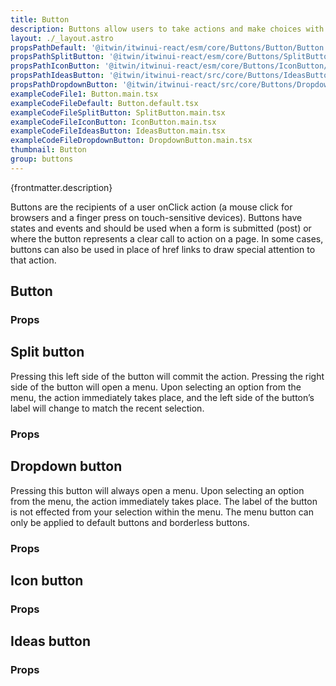 ```yaml
---
title: Button
description: Buttons allow users to take actions and make choices with a single tap or click.
layout: ./_layout.astro
propsPathDefault: '@itwin/itwinui-react/esm/core/Buttons/Button/Button.d.ts'
propsPathSplitButton: '@itwin/itwinui-react/esm/core/Buttons/SplitButton/SplitButton.d.ts'
propsPathIconButton: '@itwin/itwinui-react/esm/core/Buttons/IconButton/IconButton.d.ts'
propsPathIdeasButton: '@itwin/itwinui-react/src/core/Buttons/IdeasButton/IdeasButton.tsx'
propsPathDropdownButton: '@itwin/itwinui-react/src/core/Buttons/DropdownButton/DropdownButton.tsx'
exampleCodeFile1: Button.main.tsx
exampleCodeFileDefault: Button.default.tsx
exampleCodeFileSplitButton: SplitButton.main.tsx
exampleCodeFileIconButton: IconButton.main.tsx
exampleCodeFileIdeasButton: IdeasButton.main.tsx
exampleCodeFileDropdownButton: DropdownButton.main.tsx
thumbnail: Button
group: buttons
---
```



<p>{frontmatter.description}</p>

<LiveExample src={frontmatter.exampleCodeFile1} />

Buttons are the recipients of a user onClick action (a mouse click for browsers and a finger press on touch-sensitive devices). Buttons have states and events and should be used when a form is submitted (post) or where the button represents a clear call to action on a page. In some cases, buttons can also be used in place of href links to draw special attention to that action.

## Button

<LiveExample src={frontmatter.exampleCodeFileDefault} />

### Props

<PropsTable path={frontmatter.propsPathDefault} />

## Split button

<LiveExample src={frontmatter.exampleCodeFileSplitButton} />

Pressing this left side of the button will commit the action. Pressing the right side of the button will open a menu. Upon selecting an option from the menu, the action immediately takes place, and the left side of the button’s label will change to match the recent selection.

### Props

<PropsTable path={frontmatter.propsPathSplitButton} />

## Dropdown button

<LiveExample src={frontmatter.exampleCodeFileDropdownButton} />

Pressing this button will always open a menu. Upon selecting an option from the menu, the action immediately takes place. The label of the button is not effected from your selection within the menu. The menu button can only be applied to default buttons and borderless buttons.

### Props

<PropsTable path={frontmatter.propsPathDropdownButton} />

## Icon button

<LiveExample src={frontmatter.exampleCodeFileIconButton} />

### Props

<PropsTable path={frontmatter.propsPathIconButton} />

## Ideas button

<LiveExample src={frontmatter.exampleCodeFileIdeasButton} />

### Props

<PropsTable path={frontmatter.propsPathIdeasButton} />
